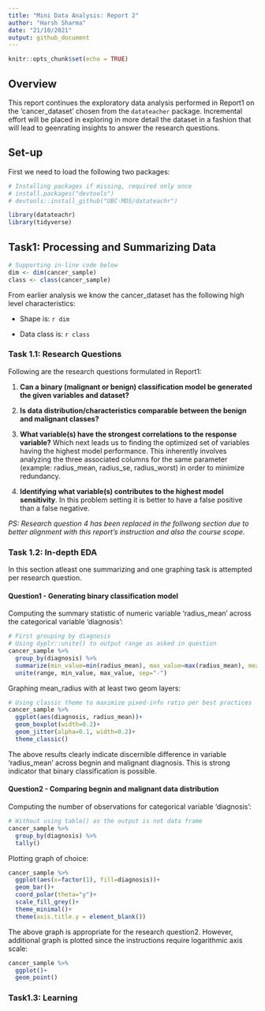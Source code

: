 ```yaml
---
title: "Mini Data Analysis: Report 2"
author: "Harsh Sharma"
date: "21/10/2021"
output: github_document
---
```


```r
knitr::opts_chunk$set(echo = TRUE)
```

## Overview
This report continues the exploratory data analysis performed in Report1 on the 'cancer_dataset' chosen from the `datateacher` package. Incremental effort will be placed in exploring in more detail the dataset in a fashion that will lead to geenrating insights to answer the research questions.

## Set-up
First we need to load the following two packages:

```r
# Installing packages if missing, required only once
# install.packages("devtools")
# devtools::install_github("UBC-MDS/datateachr")

library(datateachr)
library(tidyverse)
```

## Task1: Processing and Summarizing Data

```r
# Supporting in-line code below
dim <- dim(cancer_sample)
class <- class(cancer_sample)
```

From earlier analysis we know the cancer_dataset has the following high level characteristics:

  - Shape is: `r dim`
  
  - Data class is: `r class`
  
### Task 1.1: Research Questions

Following are the research questions formulated in Report1:

1. **Can a binary (malignant or benign) classification model be generated the given variables and dataset?**

2.  **Is data distribution/characteristics comparable between the benign and malignant classes?**

3.  **What variable(s) have the strongest correlations to the response variable?**
Which next leads us to finding the optimized set of variables having the highest model performance. This inherently involves analyzing the three associated columns for the same parameter (example: radius\_mean, radius\_se, radius\_worst) in order to minimize redundancy.

4.  **Identifying what variable(s) contributes to the highest model sensitivity**.
In this problem setting it is better to have a false positive than a false negative.

*PS: Research question 4 has been replaced in the follwong section due to better alignment with this report's instruction and also the course scope.*

### Task 1.2: In-depth EDA
In this section atleast one summarizing and one graphing task is attempted per research question.

#### Question1 - Generating binary classification model
Computing the summary statistic of numeric variable 'radius_mean' across the categorical variable 'diagnosis':

```r
# First grouping by diagnosis
# Using dyplr::unite() to output range as asked in question
cancer_sample %>%
  group_by(diagnosis) %>%
  summarize(min_value=min(radius_mean), max_value=max(radius_mean), mean=mean(radius_mean,na.rm=TRUE),median=median(radius_mean), sd=sd(radius_mean)) %>%
  unite(range, min_value, max_value, sep="-")
```
Graphing mean_radius with at least two geom layers:
```r
# Using classic theme to maximize pixed-info ratio per best practices 
cancer_sample %>%
  ggplot(aes(diagnosis, radius_mean))+
  geom_boxplot(width=0.2)+
  geom_jitter(alpha=0.1, width=0.2)+
  theme_classic()
```

The above results clearly indicate discernible difference in variable 'radius_mean' across begnin and malignant diagnosis. This is strong indicator that binary classification is possible.    

#### Question2 - Comparing begnin and malignant data distribution
Computing the number of observations for categorical variable 'diagnosis':

```r
# Without using table() as the output is not data frame
cancer_sample %>%
  group_by(diagnosis) %>%
  tally()
```

Plotting graph of choice:

```r
cancer_sample %>%
  ggplot(aes(x=factor(1), fill=diagnosis))+
  geom_bar()+
  coord_polar(theta="y")+
  scale_fill_grey()+
  theme_minimal()+
  theme(axis.title.y = element_blank())
```

The above graph is appropriate for the research question2. However, additional graph is plotted since the instructions require logarithmic axis scale:

```r
cancer_sample %>%
  ggplot()+
  geom_point()
```

### Task1.3: Learning